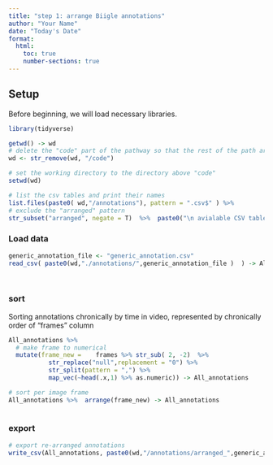 ```yaml
---
title: "step 1: arrange Biigle annotations"
author: "Your Name"
date: "Today's Date"
format:
  html:
    toc: true
    number-sections: true
---
```


## Setup

Before beginning, we will load necessary libraries.

```r

library(tidyverse)

getwd() -> wd
# delete the "code" part of the pathway so that the rest of the path are not relative to the code directory
wd <- str_remove(wd, "/code") 

# set the working directory to the directory above "code"
setwd(wd)

# list the csv tables and print their names
list.files(paste0( wd,"/annotations"), pattern = ".csv$" ) %>% 
# exclude the "arranged" pattern 
str_subset("arranged", negate = T)  %>%  paste0("\n avialable CSV tables: \n",.) %>% cat

```

### Load data

```r

generic_annotation_file <- "generic_annotation.csv"
read_csv( paste0(wd,"./annotations/",generic_annotation_file )  ) -> All_annotations
  



```

### sort

Sorting annotations chronically by time in video, represented by chronically order of "frames" column

```r


All_annotations %>%
  # make frame to numerical
  mutate(frame_new =    frames %>% str_sub( 2, -2)  %>% 
           str_replace("null",replacement = "0") %>% 
           str_split(pattern = ",") %>%
           map_vec(~head(.x,1) %>% as.numeric)) -> All_annotations

# sort per image frame 
All_annotations %>%  arrange(frame_new) -> All_annotations
 

```

### export

```r

# export re-arranged annotations 
write_csv(All_annotations, paste0(wd,"/annotations/arranged_",generic_annotation_file )  )



```
